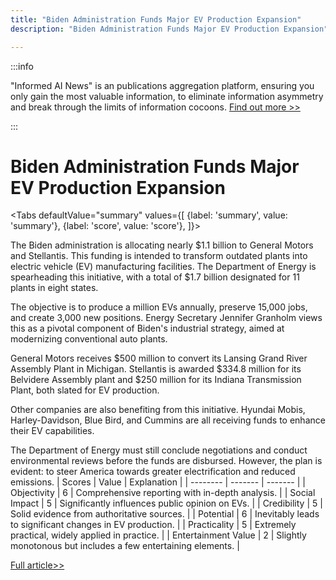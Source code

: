 ```yaml
---
title: "Biden Administration Funds Major EV Production Expansion"
description: "Biden Administration Funds Major EV Production Expansion"

---
```



:::info

"Informed AI News" is an publications aggregation platform, ensuring you only gain the most valuable information, to eliminate information asymmetry and break through the limits of information cocoons.  [Find out more >>](/)

:::

# Biden Administration Funds Major EV Production Expansion


<Tabs
	defaultValue="summary"
	values={[
	{label: 'summary', value: 'summary'},
	{label: 'score', value: 'score'},
]}>
<TabItem value="summary">


The Biden administration is allocating nearly $1.1 billion to General Motors and Stellantis. This funding is intended to transform outdated plants into electric vehicle (EV) manufacturing facilities. The Department of Energy is spearheading this initiative, with a total of $1.7 billion designated for 11 plants in eight states.

The objective is to produce a million EVs annually, preserve 15,000 jobs, and create 3,000 new positions. Energy Secretary Jennifer Granholm views this as a pivotal component of Biden's industrial strategy, aimed at modernizing conventional auto plants.

General Motors receives $500 million to convert its Lansing Grand River Assembly Plant in Michigan. Stellantis is awarded $334.8 million for its Belvidere Assembly plant and $250 million for its Indiana Transmission Plant, both slated for EV production.

Other companies are also benefiting from this initiative. Hyundai Mobis, Harley-Davidson, Blue Bird, and Cummins are all receiving funds to enhance their EV capabilities.

The Department of Energy must still conclude negotiations and conduct environmental reviews before the funds are disbursed. However, the plan is evident: to steer America towards greater electrification and reduced emissions.
</TabItem>
<TabItem value="score">
	| Scores     | Value   | Explanation |
	| -------- | ------- | ------- |
	| Objectivity  | 6    | Comprehensive reporting with in-depth analysis.    |
	| Social Impact | 5     | Significantly influences public opinion on EVs.    |
	| Credibility    | 5    | Solid evidence from authoritative sources.    |
	| Potential    | 6    | Inevitably leads to significant changes in EV production.    |
	| Practicality    | 5    | Extremely practical, widely applied in practice.    |
	| Entertainment Value    | 2    | Slightly monotonous but includes a few entertaining elements.    |
</TabItem>
</Tabs>

[Full article>>](https://www.cnbc.com/2024/07/11/doe-to-award-nearly-1point1-billion-to-stellantis-gm-for-ev-production.html)
